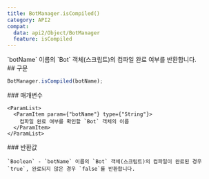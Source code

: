 ```yaml
---
title: BotManager.isCompiled()
category: API2
compat:
  data: api2/Object/BotManager
  feature: isCompiled
---
```


<Section>
  `botName` 이름의 `Bot` 객체(스크립트)의 컴파일 완료 여부를 반환합니다.
</Section>
<Section>
  ## 구문

  ~~~js
  BotManager.isCompiled(botName);
  ~~~

  <Section>
    ### 매개변수

    <ParamList>
      <ParamItem param={"botName"} type={"String"}>
        컴파일 완료 여부를 확인할 `Bot` 객체의 이름
      </ParamItem>
    </ParamList>
  </Section>
  <Section>
    ### 반환값

    `Boolean` - `botName` 이름의 `Bot` 객체(스크립트)의 컴파일이 완료된 경우 `true`, 완료되지 않은 경우 `false`를 반환합니다.
  </Section>
</Section>